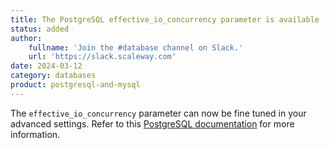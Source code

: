```yaml
---
title: The PostgreSQL effective_io_concurrency parameter is available
status: added
author:
    fullname: 'Join the #database channel on Slack.'
    url: 'https://slack.scaleway.com'
date: 2024-03-12
category: databases
product: postgresql-and-mysql
---
```


The `effective_io_concurrency` parameter can now be fine tuned in your advanced settings. Refer to this [PostgreSQL documentation](https://www.postgresql.org/docs/current/runtime-config-resource.html#GUC-EFFECTIVE-IO-CONCURRENCY) for more information.

